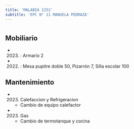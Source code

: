 ```yaml
---
title: 'MALABIA 2252'
subtitle: 'EPC N° 11 MANUELA PEDRAZA'
---
```


#


## Mobiliario

*  (2023) : Armario 2 

*  (2022) : Mesa pupitre doble 50, Pizarrón 7, Silla escolar 100 





## Mantenimiento

*  (2023) Calefaccion y Refrigeracion 
    + Cambio de equipo calefactor

*  (2023) Gas 
    + Cambio de termotanque y cocina



